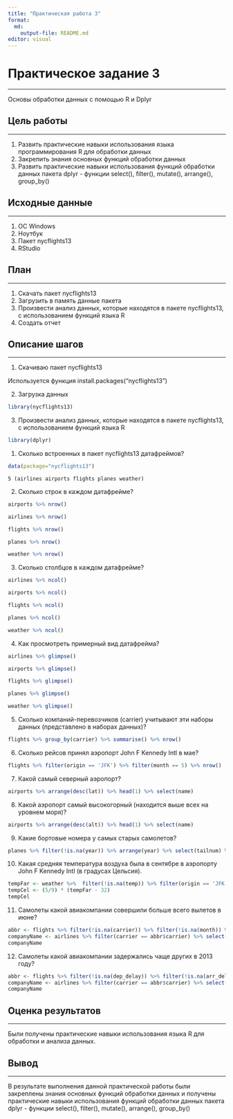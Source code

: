 ```yaml
---
title: "Практическая работа 3"
format:
  md:
    output-file: README.md
editor: visual
---
```


# Практическое задание 3

------------------------------------------------------------------------

Основы обработки данных с помощью R и Dplyr

## Цель работы

------------------------------------------------------------------------

1.  Развить практические навыки использования языка программирования R для обработки данных
2.  Закрепить знания основных функций обработки данных
3.  Развить практические навыки использования функций обработки данных пакета dplyr - функции select(), filter(), mutate(), arrange(), group_by()

## Исходные данные

------------------------------------------------------------------------

1.  OC Windows
2.  Ноутбук
3.  Пакет nycflights13
4.  RStudio

## План

------------------------------------------------------------------------

1.  Скачать пакет nycflights13
2.  Загрузить в память данные пакета
3.  Произвести анализ данных, которые находятся в пакете nycflights13, с использованием функций языка R
4.  Создать отчет

## Описание шагов

------------------------------------------------------------------------

1.  Скачиваю пакет nycflights13

Используется функция install.packages("nycflights13")

2.  Загрузка данных

```r
library(nycflights13)
```

3.  Произвести анализ данных, которые находятся в пакете nycflights13, с использованием функций языка R

```r
library(dplyr)
```

1.  Сколько встроенных в пакет nycflights13 датафреймов?

```r
data(package="nycflights13")
```

```         
5 (airlines airports flights planes weather)
```

2.  Сколько строк в каждом датафрейме?

```r
airports %>% nrow()
```

```r
airlines %>% nrow()
```

```r
flights %>% nrow()
```

```r
planes %>% nrow()
```

```r
weather %>% nrow()
```

3.  Сколько столбцов в каждом датафрейме?

```r
airlines %>% ncol()
```

```r
airports %>% ncol()
```

```r
flights %>% ncol()
```

```r
planes %>% ncol()
```

```r
weather %>% ncol()
```

4.  Как просмотреть примерный вид датафрейма?

```r
airlines %>% glimpse()
```

```r
airports %>% glimpse()
```

```r
flights %>% glimpse()
```

```r
planes %>% glimpse()
```

```r
weather %>% glimpse()
```

5.  Сколько компаний-перевозчиков (carrier) учитывают эти наборы данных (представлено в наборах данных)?

```r
flights %>% group_by(carrier) %>% summarise() %>% nrow()
```

6.  Сколько рейсов принял аэропорт John F Kennedy Intl в мае?

```r
flights %>% filter(origin == 'JFK') %>% filter(month == 5) %>% nrow()
```

7.  Какой самый северный аэропорт?

```r
airports %>% arrange(desc(lat)) %>% head(1) %>% select(name)
```

8.  Какой аэропорт самый высокогорный (находится выше всех на уровнем моря)?

```r
airports %>% arrange(desc(alt)) %>% head(1) %>% select(name)
```

9.  Какие бортовые номера у самых старых самолетов?

```r
planes %>% filter(!is.na(year)) %>% arrange(year) %>% select(tailnum) %>% head(10)
```

10. Какая средняя температура воздуха была в сентябре в аэропорту John F Kennedy Intl (в градусах Цельсия).

```r
tempFar <- weather %>%  filter(!is.na(temp)) %>% filter(origin == 'JFK') %>% filter(month == 9) %>% summarise(mean(temp))
tempCel <- (5/9) * (tempFar - 32)
tempCel
```

11. Самолеты какой авиакомпании совершили больше всего вылетов в июне?

```r
abbr <- flights %>% filter(!is.na(carrier)) %>% filter(!is.na(month)) %>% filter(month == 6) %>% group_by(carrier) %>% summarise("Count"=n()) %>% arrange(desc(Count)) %>% select(carrier) %>% head(1)
companyName <- airlines %>% filter(carrier == abbr$carrier) %>% select(name)
companyName
```

12. Самолеты какой авиакомпании задержались чаще других в 2013 году?

```r
abbr <- flights %>% filter(!is.na(dep_delay)) %>% filter(!is.na(arr_delay)) %>% filter(year == 2013) %>% filter(arr_delay > 0) %>% group_by(carrier) %>% summarise("Count"=sum(arr_delay)) %>% arrange(desc(Count)) %>% head(1) %>% select(carrier)
companyName <- airlines %>% filter(carrier == abbr$carrier) %>% select(name)
companyName
```

## Оценка результатов

------------------------------------------------------------------------

Были получены практические навыки использования языка R для обработки и анализа данных.

## Вывод

------------------------------------------------------------------------

В результате выполнения данной практической работы были закреплены знания основных функций обработки данных и получены практические навыки использования функций обработки данных пакета dplyr - функции select(), filter(), mutate(), arrange(), group_by()
